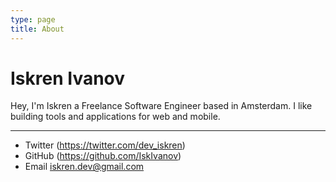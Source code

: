 ```yaml
---
type: page
title: About
---
```


# Iskren Ivanov

Hey, I'm Iskren a Freelance Software Engineer based in Amsterdam. I like building tools and applications for web and mobile. 

---

- Twitter (https://twitter.com/dev_iskren)
- GitHub (https://github.com/IskIvanov)
- Email iskren.dev@gmail.com
